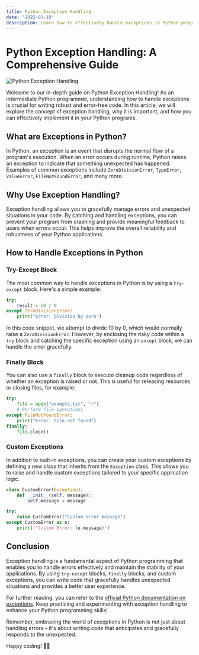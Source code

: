 ```yaml
---
title: Python Exception Handling
date: "2025-03-10"
description: Learn how to effectively handle exceptions in Python programming, ensuring smooth error management and program stability.
---
```

# Python Exception Handling: A Comprehensive Guide

![Python Exception Handling](https://images.unsplash.com/photo-1538439907460-1596cafd4eff?crop=entropy&cs=tinysrgb&fit=max&fm=jpg&ixid=M3w3MjA5MjJ8MHwxfHJhbmRvbXx8fHx8fHx8fDE3NDE2MjY5Njh8&ixlib=rb-4.0.3&q=80&w=1080)

Welcome to our in-depth guide on Python Exception Handling! As an intermediate Python programmer, understanding how to handle exceptions is crucial for writing robust and error-free code. In this article, we will explore the concept of exception handling, why it is important, and how you can effectively implement it in your Python programs.

## What are Exceptions in Python?

In Python, an exception is an event that disrupts the normal flow of a program's execution. When an error occurs during runtime, Python raises an exception to indicate that something unexpected has happened. Examples of common exceptions include `ZeroDivisionError`, `TypeError`, `ValueError`, `FileNotFoundError`, and many more.

## Why Use Exception Handling?

Exception handling allows you to gracefully manage errors and unexpected situations in your code. By catching and handling exceptions, you can prevent your program from crashing and provide meaningful feedback to users when errors occur. This helps improve the overall reliability and robustness of your Python applications.

## How to Handle Exceptions in Python

### Try-Except Block

The most common way to handle exceptions in Python is by using a `try-except` block. Here's a simple example:

```python
try:
    result = 10 / 0
except ZeroDivisionError:
    print("Error: Division by zero")
```

In this code snippet, we attempt to divide 10 by 0, which would normally raise a `ZeroDivisionError`. However, by enclosing the risky code within a `try` block and catching the specific exception using an `except` block, we can handle the error gracefully.

### Finally Block

You can also use a `finally` block to execute cleanup code regardless of whether an exception is raised or not. This is useful for releasing resources or closing files, for example:

```python
try:
    file = open("example.txt", "r")
    # Perform file operations
except FileNotFoundError:
    print("Error: File not found")
finally:
    file.close()
```

### Custom Exceptions

In addition to built-in exceptions, you can create your custom exceptions by defining a new class that inherits from the `Exception` class. This allows you to raise and handle custom exceptions tailored to your specific application logic.

```python
class CustomError(Exception):
    def __init__(self, message):
        self.message = message

try:
    raise CustomError("Custom error message")
except CustomError as e:
    print(f"Custom Error: {e.message}")
```

## Conclusion

Exception handling is a fundamental aspect of Python programming that enables you to handle errors effectively and maintain the stability of your applications. By using `try-except` blocks, `finally` blocks, and custom exceptions, you can write code that gracefully handles unexpected situations and provides a better user experience.

For further reading, you can refer to the [official Python documentation on exceptions](https://docs.python.org/3/tutorial/errors.html). Keep practicing and experimenting with exception handling to enhance your Python programming skills!

Remember, embracing the world of exceptions in Python is not just about handling errors – it's about writing code that anticipates and gracefully responds to the unexpected.

Happy coding! 🐍✨